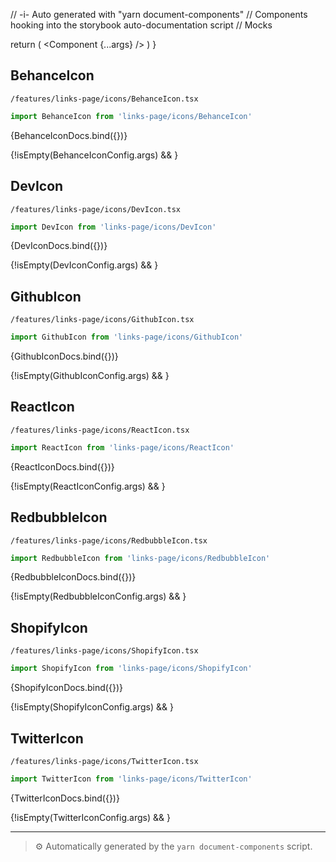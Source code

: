 // -i- Auto generated with "yarn document-components"
// Components hooking into the storybook auto-documentation script
// Mocks

<Meta title="features / links-page / icons" />

  return (
    <StoryContextProviders>
      <Component {...args} />
    </StoryContextProviders>
  )
}

## BehanceIcon


`/features/links-page/icons/BehanceIcon.tsx`
```typescript
import BehanceIcon from 'links-page/icons/BehanceIcon'
```


<Canvas>
    <Story
        name="BehanceIcon"
        args={BehanceIconConfig.args}
        argTypes={BehanceIconConfig.argTypes}
        parameters={{
          backgrounds: {
            default: 'light',
            values: [
              { name: 'light', value: '#F8F8F8' },
              { name: 'dark', value: '#333333' },
            ],
          },
        }}
    >
      {BehanceIconDocs.bind({})}
    </Story>
</Canvas>

{!isEmpty(BehanceIconConfig.args) && <ArgsTable story="BehanceIcon" />}


## DevIcon


`/features/links-page/icons/DevIcon.tsx`
```typescript
import DevIcon from 'links-page/icons/DevIcon'
```


<Canvas>
    <Story
        name="DevIcon"
        args={DevIconConfig.args}
        argTypes={DevIconConfig.argTypes}
        parameters={{
          backgrounds: {
            default: 'light',
            values: [
              { name: 'light', value: '#F8F8F8' },
              { name: 'dark', value: '#333333' },
            ],
          },
        }}
    >
      {DevIconDocs.bind({})}
    </Story>
</Canvas>

{!isEmpty(DevIconConfig.args) && <ArgsTable story="DevIcon" />}


## GithubIcon


`/features/links-page/icons/GithubIcon.tsx`
```typescript
import GithubIcon from 'links-page/icons/GithubIcon'
```


<Canvas>
    <Story
        name="GithubIcon"
        args={GithubIconConfig.args}
        argTypes={GithubIconConfig.argTypes}
        parameters={{
          backgrounds: {
            default: 'light',
            values: [
              { name: 'light', value: '#F8F8F8' },
              { name: 'dark', value: '#333333' },
            ],
          },
        }}
    >
      {GithubIconDocs.bind({})}
    </Story>
</Canvas>

{!isEmpty(GithubIconConfig.args) && <ArgsTable story="GithubIcon" />}


## ReactIcon


`/features/links-page/icons/ReactIcon.tsx`
```typescript
import ReactIcon from 'links-page/icons/ReactIcon'
```


<Canvas>
    <Story
        name="ReactIcon"
        args={ReactIconConfig.args}
        argTypes={ReactIconConfig.argTypes}
        parameters={{
          backgrounds: {
            default: 'light',
            values: [
              { name: 'light', value: '#F8F8F8' },
              { name: 'dark', value: '#333333' },
            ],
          },
        }}
    >
      {ReactIconDocs.bind({})}
    </Story>
</Canvas>

{!isEmpty(ReactIconConfig.args) && <ArgsTable story="ReactIcon" />}


## RedbubbleIcon


`/features/links-page/icons/RedbubbleIcon.tsx`
```typescript
import RedbubbleIcon from 'links-page/icons/RedbubbleIcon'
```


<Canvas>
    <Story
        name="RedbubbleIcon"
        args={RedbubbleIconConfig.args}
        argTypes={RedbubbleIconConfig.argTypes}
        parameters={{
          backgrounds: {
            default: 'light',
            values: [
              { name: 'light', value: '#F8F8F8' },
              { name: 'dark', value: '#333333' },
            ],
          },
        }}
    >
      {RedbubbleIconDocs.bind({})}
    </Story>
</Canvas>

{!isEmpty(RedbubbleIconConfig.args) && <ArgsTable story="RedbubbleIcon" />}


## ShopifyIcon


`/features/links-page/icons/ShopifyIcon.tsx`
```typescript
import ShopifyIcon from 'links-page/icons/ShopifyIcon'
```


<Canvas>
    <Story
        name="ShopifyIcon"
        args={ShopifyIconConfig.args}
        argTypes={ShopifyIconConfig.argTypes}
        parameters={{
          backgrounds: {
            default: 'light',
            values: [
              { name: 'light', value: '#F8F8F8' },
              { name: 'dark', value: '#333333' },
            ],
          },
        }}
    >
      {ShopifyIconDocs.bind({})}
    </Story>
</Canvas>

{!isEmpty(ShopifyIconConfig.args) && <ArgsTable story="ShopifyIcon" />}


## TwitterIcon


`/features/links-page/icons/TwitterIcon.tsx`
```typescript
import TwitterIcon from 'links-page/icons/TwitterIcon'
```


<Canvas>
    <Story
        name="TwitterIcon"
        args={TwitterIconConfig.args}
        argTypes={TwitterIconConfig.argTypes}
        parameters={{
          backgrounds: {
            default: 'light',
            values: [
              { name: 'light', value: '#F8F8F8' },
              { name: 'dark', value: '#333333' },
            ],
          },
        }}
    >
      {TwitterIconDocs.bind({})}
    </Story>
</Canvas>

{!isEmpty(TwitterIconConfig.args) && <ArgsTable story="TwitterIcon" />}









---

> ⚙️ Automatically generated by the `yarn document-components` script.

